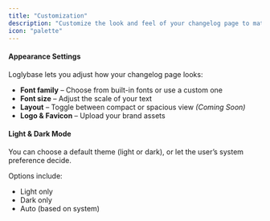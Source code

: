 ```yaml
---
title: "Customization"
description: "Customize the look and feel of your changelog page to match your brand — from fonts and colors to layout and visibility."
icon: "palette"
---
```


#### Appearance Settings

Loglybase lets you adjust how your changelog page looks:

- **Font family** – Choose from built-in fonts or use a custom one
- **Font size** – Adjust the scale of your text
- **Layout** – Toggle between compact or spacious view _(Coming Soon)_
- **Logo & Favicon** – Upload your brand assets

#### Light & Dark Mode

You can choose a default theme (light or dark), or let the user’s system preference decide.

Options include:

- Light only
- Dark only
- Auto (based on system)
